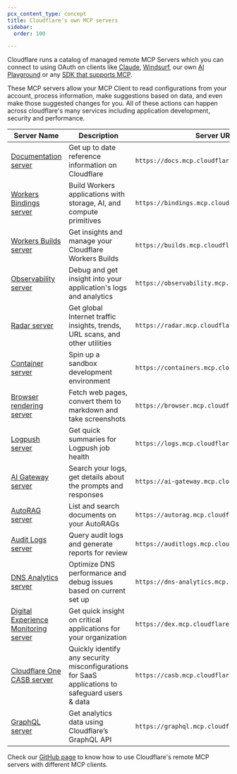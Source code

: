 ```yaml
---
pcx_content_type: concept
title: Cloudflare's own MCP servers
sidebar:
  order: 100

---
```



Cloudflare runs a catalog of managed remote MCP Servers which you can connect to using OAuth on clients like [Claude](https://modelcontextprotocol.io/quickstart/user), [Windsurf](https://docs.windsurf.com/windsurf/cascade/mcp), our own [AI Playground](https://playground.ai.cloudflare.com/) or any [SDK that supports MCP](https://github.com/cloudflare/agents/tree/main/packages/agents/src/mcp).

These MCP servers allow your MCP Client to read configurations from your account, process information, make suggestions based on data, and even make those suggested changes for you. All of these actions can happen across cloudflare's many services including application development, security and performance.

| Server Name                                                    | Description                                                                                     | Server URL                                     |
| -------------------------------------------------------------- | ----------------------------------------------------------------------------------------------- | ---------------------------------------------- |
| [Documentation server](https://github.com/cloudflare/mcp-server-cloudflare/tree/main/apps/docs-vectorize)               | Get up to date reference information on Cloudflare                                              | `https://docs.mcp.cloudflare.com/sse`          |
| [Workers Bindings server](https://github.com/cloudflare/mcp-server-cloudflare/tree/main/apps/workers-bindings)          | Build Workers applications with storage, AI, and compute primitives                             | `https://bindings.mcp.cloudflare.com/sse`      |
| [Workers Builds server](https://github.com/cloudflare/mcp-server-cloudflare/tree/main/apps/workers-builds)              | Get insights and manage your Cloudflare Workers Builds                                          | `https://builds.mcp.cloudflare.com/sse`        |
| [Observability server](https://github.com/cloudflare/mcp-server-cloudflare/tree/main/apps/workers-observability)        | Debug and get insight into your application's logs and analytics                                | `https://observability.mcp.cloudflare.com/sse` |
| [Radar server](https://github.com/cloudflare/mcp-server-cloudflare/tree/main/apps/radar)                                | Get global Internet traffic insights, trends, URL scans, and other utilities                    | `https://radar.mcp.cloudflare.com/sse`         |
| [Container server](https://github.com/cloudflare/mcp-server-cloudflare/tree/main/apps/sandbox-container)                | Spin up a sandbox development environment                                                       | `https://containers.mcp.cloudflare.com/sse`    |
| [Browser rendering server](https://github.com/cloudflare/mcp-server-cloudflare/tree/main/apps/browser-rendering)        | Fetch web pages, convert them to markdown and take screenshots                                  | `https://browser.mcp.cloudflare.com/sse`       |
| [Logpush server](https://github.com/cloudflare/mcp-server-cloudflare/tree/main/apps/logpush)                            | Get quick summaries for Logpush job health                                                      | `https://logs.mcp.cloudflare.com/sse`          |
| [AI Gateway server](https://github.com/cloudflare/mcp-server-cloudflare/tree/main/apps/ai-gateway)                      | Search your logs, get details about the prompts and responses                                   | `https://ai-gateway.mcp.cloudflare.com/sse`    |
| [AutoRAG server](https://github.com/cloudflare/mcp-server-cloudflare/tree/main/apps/autorag)                            | List and search documents on your AutoRAGs                                                      | `https://autorag.mcp.cloudflare.com/sse`       |
| [Audit Logs server](https://github.com/cloudflare/mcp-server-cloudflare/tree/main/apps/auditlogs)                       | Query audit logs and generate reports for review                                                | `https://auditlogs.mcp.cloudflare.com/sse`     |
| [DNS Analytics server](https://github.com/cloudflare/mcp-server-cloudflare/tree/main/apps/dns-analytics)                | Optimize DNS performance and debug issues based on current set up                               | `https://dns-analytics.mcp.cloudflare.com/sse` |
| [Digital Experience Monitoring server](https://github.com/cloudflare/mcp-server-cloudflare/tree/main/apps/dex-analysis) | Get quick insight on critical applications for your organization                                | `https://dex.mcp.cloudflare.com/sse`           |
| [Cloudflare One CASB server](https://github.com/cloudflare/mcp-server-cloudflare/tree/main/apps/cloudflare-one-casb)    | Quickly identify any security misconfigurations for SaaS applications to safeguard users & data | `https://casb.mcp.cloudflare.com/sse`          |
| [GraphQL server](https://github.com/cloudflare/mcp-server-cloudflare/tree/main/apps/graphql/)                           | Get analytics data using Cloudflare’s GraphQL API                                               | `https://graphql.mcp.cloudflare.com/sse`       |

Check our [GitHub page](https://github.com/cloudflare/mcp-server-cloudflare) to know how to use Cloudflare's remote MCP servers with different MCP clients.